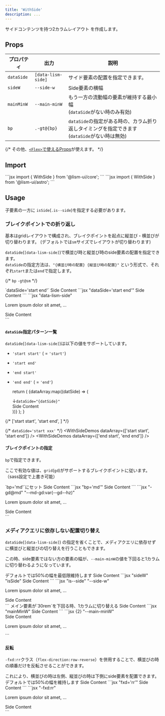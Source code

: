 ```yaml
---
title: 'WithSide'
description: ...
---
```



サイドコンテンツを持つ2カラムレイアウト を作成します。


## Props

| プロパティ | 出力 | 説明 |
|---|---|---|
| `dataSide` | <PropBadge type="attr">`[data-lism-side]`</PropBadge> | サイド要素の配置を指定できます。 |
| `sideW` | <PropBadge type="cssvar">`--side-w`</PropBadge> | Side要素の横幅 |
| `mainMinW` | <PropBadge type="cssvar">`--main-minW`</PropBadge>| もう一方の流動幅の要素が維持する最小幅<br/> (`dataSide`がない時のみ有効) |
| `bp`| <PropBadge type="class">`.-gt@{bp}`</PropBadge> | `dataSide`の指定がある時の、カラム折り返しタイミングを指定できます<br/> (`dataSide`がない時は無効) |

{/* その他、[`<Flex>`で使えるProps](/ja/components/flex#props)が使えます。 */}


## Import

<Preview>
	<PreviewCode slot='tab' label='React'>
```jsx
import { WithSide } from '@lism-ui/core';
```
	</PreviewCode>
	<PreviewCode slot='tab' label='Astro'>
```jsx
import { WithSide } from '@lism-ui/astro';
```
	</PreviewCode>
</Preview>


## Usage

子要素の一方に `isSide`(`.is--side`)を指定する必要があります。

### ブレイクポイントでの折り返し

基本はgridレイアウトで構成され、ブレイクポイントを起点に縦並び・横並びが切り替わります。
(デフォルトでは`sm`サイズでレイアウトが切り替わります)


`dataSide`(`[data-lism-side]`)で横並び時と縦並び時のside要素の配置を指定できます。  
`dataSide`の指定方法は、`"{横並び時の配置} {縦並び時の配置}"` という形式で、それぞれ`start`または`end`で指定します。

{/* `bp` `-gt@sm` */}


<Preview>
	<PreviewTitle>`dataSide='start end'`</PreviewTitle>
	<PreviewArea resize p='30'>
		<WithSide dataSide='start end' sideW='10rem' gap='30'>
			<Box bd='guide'>
				<DammyText />
			</Box>
			<Box isSide bd='guide' bgc='blue:20%'>Side Content</Box>
		</WithSide>
	</PreviewArea>
	<PreviewCode slot='tab' label='JSX'>
		```jsx "dataSide='start end'"
		<WithSide dataSide='start end' sideW='10rem' gap='30'>
			<Box>
				<DammyText />
			</Box>
			<Box isSide>Side Content</Box>
		</WithSide>
		```
	</PreviewCode>
	<PreviewCode slot='tab' label='HTML'>
		```jsx "data-lism-side"
		<div class="l--withSide -gap:30" data-lism-side="start end" style="--side-w:10rem;">
			<div class="l--box">
				<p>Lorem ipsum dolor sit amet, ...</p>
			</div>
			<div class="l--box is--side">Side Content</div>
		</div>
		```
	</PreviewCode>
</Preview>


#### `dataSide`指定パターン一覧

`dataSide`(`[data-lism-side]`)は以下の値をサポートしています。

- `'start start'` ( = `'start'`)
- `'start end'`
- `'end start'`
- `'end end'` ( = `'end'`)

	return (
		<Preview>
		<PreviewArea resize p='30' isFlow='l'>
			{dataArray.map((datSide) => (
				<div key={datSide}>
						<div>↓<code>dataSide="{datSide}"</code></div>
						<WithSide dataSide={datSide} sideW='10rem' gap='20' mbs='20'>
							<Box bd='guide'>
								<DammyText />
							</Box>
							<Box isSide bd='guide' bgc='blue:20%'>Side Content</Box>
						</WithSide>
				</div>
			))}
			</PreviewArea>
		</Preview>
	);
}

{/* ['start start', 'start end', ] */}

{/* <PreviewTitle>`dataSide='start xxx'`</PreviewTitle> */}
<WithSideDemos dataArray={['start start', 'start end']} />
<WithSideDemos dataArray={['end start', 'end end']} />


#### ブレイクポイントの指定

`bp`で指定できます。

ここで有効な値は、`grid`(`gd`)がサポートするブレイクポイントに従います。（sass設定で上書き可能）


<Preview>
	<PreviewTitle>`bp='md'`にセット</PreviewTitle>
	<PreviewArea resize p='30'>
		<WithSide dataSide='end' bp='md' sideW='10rem' gap='30'>
			<Box bd='guide'>
				<DammyText />
			</Box>
			<Box isSide bd='guide' bgc='blue:20%'>Side Content</Box>
		</WithSide>
	</PreviewArea>
	<PreviewCode slot='tab' label='JSX'>
		```jsx "bp='md'"
		<WithSide dataSide='end' bp='md' sideW='10rem' gap='30'>
			<Box>
				<DammyText />
			</Box>
			<Box isSide>Side Content</Box>
		</WithSide>
		```
	</PreviewCode>
	<PreviewCode slot='tab' label='HTML'>
	```jsx "-gd@md" "--md-gd:var(--gd--hz)"
		<div class="l--withSide -gd@md -gap:30" data-lism-side="end" style="--side-w:10rem;--md-gd:var(--gd--hz)">
			<div class="l--box">
				<p>Lorem ipsum dolor sit amet, ...</p>
			</div>
			<div class="l--box is--side">Side Content</div>
		</div>
		```
	</PreviewCode>
</Preview>



### メディアクエリに依存しない配置切り替え

`dataSide`(`[data-lism-side]`) の指定を省くことで、メディアクエリに依存せずに横並びと縦並びの切り替えを行うこともできます。

この時、side要素ではない方の要素の幅が、`--main-minW`の値を下回ると1カラムに切り替わるようになっています。


<Preview>
	<PreviewTitle>
		デフォルトでは50%の幅を最低限維持します
	</PreviewTitle>
	<PreviewArea resize p='30'>
		<WithSide sideW='10rem' gap='30' >
			<Box bd='guide'>
				<DammyText />
			</Box>
			<Box isSide bd='guide' bgc='blue:20%'>Side Content</Box>
		</WithSide>
	</PreviewArea>
	<PreviewCode slot='tab' label='JSX'>
		```jsx "sideW" "isSide"
		<WithSide sideW='10rem' gap='30'>
			<Box>
				<DammyText />
			</Box>
			<Box isSide>Side Content</Box>
		</WithSide>
		```
	</PreviewCode>
	<PreviewCode slot='tab' label='HTML'>
		```jsx "is--side" "--side-w"
		<div class="l--withSide -gap:30" style="--side-w:10rem;">
			<div class="l--box">
				<p>Lorem ipsum dolor sit amet, ...</p>
			</div>
			<div class="l--box is--side">Side Content</div>
		</div>
		```
	</PreviewCode>
</Preview>


<Preview>
	<PreviewTitle>
		メイン要素が`30rem`を下回る時、1カラムに切り替える
	</PreviewTitle>
	<PreviewArea resize p='30'>
		<WithSide sideW='10rem' mainMinW='30rem' gap='30'>
			<Box isSide bd='guide' bgc='blue:20%'>Side Content</Box>
			<Box bd='guide'>
				<DammyText />
			</Box>
		</WithSide>
	</PreviewArea>
	<PreviewCode slot='tab' label='React'>
		```jsx "mainMinW"
		<WithSide sideW='10rem' mainMinW='30rem' gap='30'>
			<Box isSide>Side Content</Box>
			<Box bd='guide'>
				<DammyText />
			</Box>
		</WithSide>
		```
	</PreviewCode>
	<PreviewCode slot='tab' label='HTML'>
		```jsx {2} "--main-minW"
		<div class="l--withSide -gap:30" style="--side-w:10rem;--main-minW:30rem">
			<div class="l--box is--side">Side Content</div>
			<div class="l--box">
				<p>Lorem ipsum dolor sit amet, ...</p>
			</div>
		</div>
		```
	</PreviewCode>
</Preview>


#### 反転

`-fxd:rr`クラス（`flex-direction:row-reverse`）を併用することで、横並びの時の順番だけを反転させることができます。

<Callout type="point">
これにより、横並びの時は左側、縦並びの時は下側にside要素を配置できます。
</Callout>

<Preview>
	<PreviewTitle>
		デフォルトでは50%の幅を維持します
	</PreviewTitle>
	<PreviewArea resize p='30'>
		<WithSide fxd='rr' sideW='10rem' gap='30' >
			<Box bd='guide'>
				<DammyText />
			</Box>
			<Box isSide bd='guide' bgc='blue:20%'>Side Content</Box>
		</WithSide>
	</PreviewArea>
	<PreviewCode slot='tab' label='JSX'>
		```jsx "fxd='rr'"
		<WithSide fxd='rr' sideW='10rem' gap='30'>
			<Box>
				<DammyText />
			</Box>
			<Box isSide>Side Content</Box>
		</WithSide>
		```
	</PreviewCode>
	<PreviewCode slot='tab' label='HTML'>
		```jsx "-fxd:rr"
		<div class="l--withSide -fxd:rr -gap:30" style="--side-w:10rem;">
			<div class="l--box">
				<p>Lorem ipsum dolor sit amet, ...</p>
			</div>
			<div class="l--box is--side">Side Content</div>
		</div>
		```
	</PreviewCode>
</Preview>
